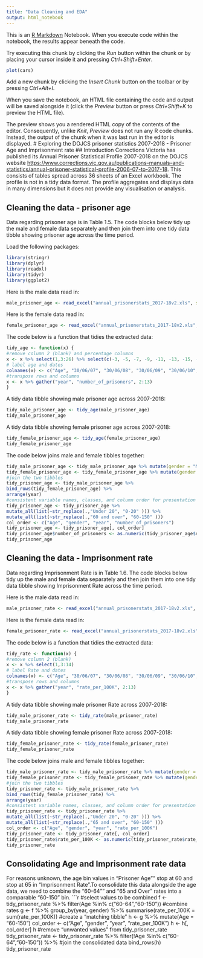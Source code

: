 ```yaml
---
title: "Data Cleaning and EDA"
output: html_notebook
---
```


This is an [R Markdown](http://rmarkdown.rstudio.com) Notebook. When you execute code within the notebook, the results appear beneath the code. 

Try executing this chunk by clicking the *Run* button within the chunk or by placing your cursor inside it and pressing *Ctrl+Shift+Enter*. 

```r
plot(cars)
```

Add a new chunk by clicking the *Insert Chunk* button on the toolbar or by pressing *Ctrl+Alt+I*.

When you save the notebook, an HTML file containing the code and output will be saved alongside it (click the *Preview* button or press *Ctrl+Shift+K* to preview the HTML file).

The preview shows you a rendered HTML copy of the contents of the editor. Consequently, unlike *Knit*, *Preview* does not run any R code chunks. Instead, the output of the chunk when it was last run in the editor is displayed.
# Exploring the DOJCS prisoner statistics 2007-2018 - Prisoner Age and Imprisonment rate
## Introduction
Corrections Victoria has published its Annual Prisoner Statistical Profile 2007-2018 on the DOJCS website <https://www.corrections.vic.gov.au/publications-manuals-and-statistics/annual-prisoner-statistical-profile-2006-07-to-2017-18>. This consists of tables spread across 36 sheets of an Excel workbook. The profile is not in a tidy data format. The profile aggregates and displays data in many dimensions but it does not provide any visualisation or analysis.

## Cleaning the data - prisoner age
Data regarding prisoner age is in Table 1.5. The code blocks below tidy up the male and female data separately and then join them into one tidy data tibble showing prisoner age across the time period.

Load the following packages:
```r
library(stringr)
library(dplyr)
library(readxl)
library(tidyr)
library(ggplot2)
```

Here is the male data read in:
```r
male_prisoner_age <- read_excel("annual_prisonerstats_2017-18v2.xls", sheet = 8, range = "B6:AA15",col_names = FALSE)
```
Here is the female data read in:
```r
female_prisoner_age <- read_excel("annual_prisonerstats_2017-18v2.xls", sheet = 8, range = "B21:AA30",col_names = FALSE)
```
The code below is a function that tidies the extracted data:
```r
tidy_age <- function(x) {
#remove column 2 (blank) and percentage columns
x <- x %>% select(1,3:26) %>% select(c(-3, -5, -7, -9, -11, -13, -15, -17, -19, -21, -23, -25 ))
# label age and dates
colnames(x) <- c("Age", "30/06/07", "30/06/08", "30/06/09", "30/06/10", "30/06/11", "30/06/12", "30/06/13", "30/06/14", "30/06/15", "30/06/16", "30/06/17", "30/06/18")
#transpose rows and columns
x <- x %>% gather("year", "number_of_prisoners", 2:13)
}
```
A tidy data tibble showing male prisoner age across 2007-2018:
```r
tidy_male_prisoner_age <- tidy_age(male_prisoner_age)
tidy_male_prisoner_age
```
A tidy data tibble showing female prisoner age across 2007-2018:
```r
tidy_female_prisoner_age <- tidy_age(female_prisoner_age)
tidy_female_prisoner_age
```
The code below joins male and female tibbles together:
```r
tidy_male_prisoner_age <- tidy_male_prisoner_age %>% mutate(gender = "Male")
tidy_female_prisoner_age <- tidy_female_prisoner_age %>% mutate(gender = "Female")
#join the two tibbles
tidy_prisoner_age <- tidy_male_prisoner_age %>%
bind_rows(tidy_female_prisoner_age) %>%
arrange(year)
#consistent variable names, classes, and column order for presentation
tidy_prisoner_age <- tidy_prisoner_age %>% 
mutate_all(list(~str_replace(.,"Under 20", "0-20" ))) %>% 
mutate_all(list(~str_replace(.,"60 and over", "60-150" ))) 
col_order <- c("Age", "gender", "year", "number_of_prisoners")
tidy_prisoner_age <- tidy_prisoner_age[, col_order]
tidy_prisoner_age$number_of_prisoners <- as.numeric(tidy_prisoner_age$number_of_prisoners)
tidy_prisoner_age
```
## Cleaning the data - Imprisonment rate
Data regarding Imprisonment Rate is in Table 1.6. The code blocks below tidy up the male and female data separately and then join them into one tidy data tibble showing Imprisonment Rate across the time period.

Here is the male data read in:
```r
male_prisoner_rate <- read_excel("annual_prisonerstats_2017-18v2.xls", sheet = 9, range = "B6:O16",col_names = FALSE)
```
Here is the female data read in:
```r
female_prisoner_rate <- read_excel("annual_prisonerstats_2017-18v2.xls", sheet = 9, range = "B21:O31",col_names = FALSE)
```
The code below is a function that tidies the extracted data:
```r
tidy_rate <- function(x) {
#remove column 2 (blank)
x <- x %>% select(1,3:14)
# label Rate and dates
colnames(x) <- c("Age", "30/06/07", "30/06/08", "30/06/09", "30/06/10", "30/06/11", "30/06/12", "30/06/13", "30/06/14", "30/06/15", "30/06/16", "30/06/17", "30/06/18")
#transpose rows and columns
x <- x %>% gather("year", "rate_per_100K", 2:13)
}
```
A tidy data tibble showing male prisoner Rate across 2007-2018:
```r
tidy_male_prisoner_rate <- tidy_rate(male_prisoner_rate)
tidy_male_prisoner_rate
```
A tidy data tibble showing female prisoner Rate across 2007-2018:
```r
tidy_female_prisoner_rate <- tidy_rate(female_prisoner_rate)
tidy_female_prisoner_rate
```
The code below joins male and female tibbles together:
```r
tidy_male_prisoner_rate <- tidy_male_prisoner_rate %>% mutate(gender = "Male")
tidy_female_prisoner_rate <- tidy_female_prisoner_rate %>% mutate(gender = "Female")
#join the two tibbles
tidy_prisoner_rate <- tidy_male_prisoner_rate %>%
bind_rows(tidy_female_prisoner_rate) %>%
arrange(year)
#consistent variable names, classes, and column order for presentation
tidy_prisoner_rate <- tidy_prisoner_rate %>% 
mutate_all(list(~str_replace(.,"Under 20", "0-20" ))) %>% 
mutate_all(list(~str_replace(.,"65 and over", "60-150" ))) 
col_order <- c("Age", "gender", "year", "rate_per_100K")
tidy_prisoner_rate <- tidy_prisoner_rate[, col_order]
tidy_prisoner_rate$rate_per_100K <- as.numeric(tidy_prisoner_rate$rate_per_100K)
tidy_prisoner_rate
```
## Consolidating Age and Imprisonment rate data
For reasons unknown, the age bin values in "Prisoner Age"" stop at 60 and stop at 65 in "Imprisonment Rate".To consolidate this data alongside the age data, we need to combine the "60-64"" and "65 and Over" rates into a comparable "60-150" bin.
```r
#select values to be combined
f <- tidy_prisoner_rate %>% filter(Age %in% c("60-64","60-150")) 
#combine rates
g <- f %>% group_by(year, gender) %>% summarise(rate_per_100K = sum(rate_per_100K))
#create a "matching tibble"
h <- g %>% mutate(Age = "60-150")
col_order <- c("Age", "gender", "year", "rate_per_100K")
h <- h[, col_order]
h
#remove "unwanted values" from tidy_prisoner_rate
tidy_prisoner_rate <- tidy_prisoner_rate %>% filter(!Age %in% c("60-64","60-150")) %>%
#join the consolidated data
bind_rows(h) 
tidy_prisoner_rate